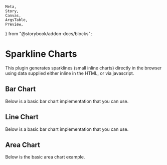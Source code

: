     Meta,
    Story,
    Canvas,
    ArgsTable,
    Preview,
} from "@storybook/addon-docs/blocks";

<Meta title="Charts/Sparkline" />

# Sparkline Charts

<p class="sbdocs-desc">
    This plugin generates sparklines (small inline charts) directly in the
    browser using data supplied either inline in the HTML, or via javascript.
</p>

## Bar Chart

Below is a basic bar chart implementation that you can use.

<Preview withToolbar>
    <Story name="Bar Chart">
        <SparklinesBar
            data={[5, 10, 5, 20, 8, 15, 25, 12, 5, 18, 14, 10, 20, 18]}
            width={153}
            height={70}
            barStyle={{ fill: "#560bd0" }}
            barWidth={10}
        />
    </Story>
</Preview>

## Line Chart

Below is a basic bar chart implementation that you can use.

<Preview withToolbar>
    <Story name="Line Chart">
        <SparklinesLines
            data={[5, 10, 5, 20, 8, 15, 25, 12, 5, 18, 14, 10, 20, 18]}
            width={200}
            height={70}
            color="#0083CD"
            lineStyle={{ fill: "none" }}
            hasSpot={true}
            spotSize={2}
            spotStyle={{ fill: "#0083CD" }}
        />
    </Story>
</Preview>

## Area Chart

Below is the basic area chart example.

<Preview withToolbar>
    <Story name="Area Chart">
        <SparklinesLines
            data={[5, 10, 5, 20, 8, 15, 25, 12, 5, 18, 14, 10, 20, 18]}
            width={200}
            height={70}
            color="#0083CD"
        />
    </Story>
</Preview>
